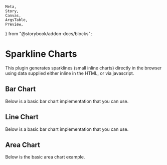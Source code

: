     Meta,
    Story,
    Canvas,
    ArgsTable,
    Preview,
} from "@storybook/addon-docs/blocks";

<Meta title="Charts/Sparkline" />

# Sparkline Charts

<p class="sbdocs-desc">
    This plugin generates sparklines (small inline charts) directly in the
    browser using data supplied either inline in the HTML, or via javascript.
</p>

## Bar Chart

Below is a basic bar chart implementation that you can use.

<Preview withToolbar>
    <Story name="Bar Chart">
        <SparklinesBar
            data={[5, 10, 5, 20, 8, 15, 25, 12, 5, 18, 14, 10, 20, 18]}
            width={153}
            height={70}
            barStyle={{ fill: "#560bd0" }}
            barWidth={10}
        />
    </Story>
</Preview>

## Line Chart

Below is a basic bar chart implementation that you can use.

<Preview withToolbar>
    <Story name="Line Chart">
        <SparklinesLines
            data={[5, 10, 5, 20, 8, 15, 25, 12, 5, 18, 14, 10, 20, 18]}
            width={200}
            height={70}
            color="#0083CD"
            lineStyle={{ fill: "none" }}
            hasSpot={true}
            spotSize={2}
            spotStyle={{ fill: "#0083CD" }}
        />
    </Story>
</Preview>

## Area Chart

Below is the basic area chart example.

<Preview withToolbar>
    <Story name="Area Chart">
        <SparklinesLines
            data={[5, 10, 5, 20, 8, 15, 25, 12, 5, 18, 14, 10, 20, 18]}
            width={200}
            height={70}
            color="#0083CD"
        />
    </Story>
</Preview>
